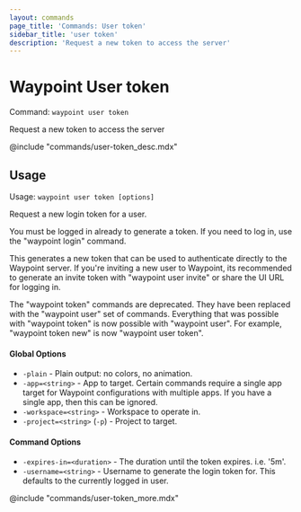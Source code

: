 ```yaml
---
layout: commands
page_title: 'Commands: User token'
sidebar_title: 'user token'
description: 'Request a new token to access the server'
---
```


# Waypoint User token

Command: `waypoint user token`

Request a new token to access the server

@include "commands/user-token_desc.mdx"

## Usage

Usage: `waypoint user token [options]`

Request a new login token for a user.

You must be logged in already to generate a token. If you need to
log in, use the "waypoint login" command.

This generates a new token that can be used to authenticate directly
to the Waypoint server. If you're inviting a new user to Waypoint,
its recommended to generate an invite token with "waypoint user invite"
or share the UI URL for logging in.

The "waypoint token" commands are deprecated. They have been replaced with
the "waypoint user" set of commands. Everything that was possible with
"waypoint token" is now possible with "waypoint user". For example,
"waypoint token new" is now "waypoint user token".

#### Global Options

- `-plain` - Plain output: no colors, no animation.
- `-app=<string>` - App to target. Certain commands require a single app target for Waypoint configurations with multiple apps. If you have a single app, then this can be ignored.
- `-workspace=<string>` - Workspace to operate in.
- `-project=<string>` (`-p`) - Project to target.

#### Command Options

- `-expires-in=<duration>` - The duration until the token expires. i.e. '5m'.
- `-username=<string>` - Username to generate the login token for. This defaults to the currently logged in user.

@include "commands/user-token_more.mdx"
